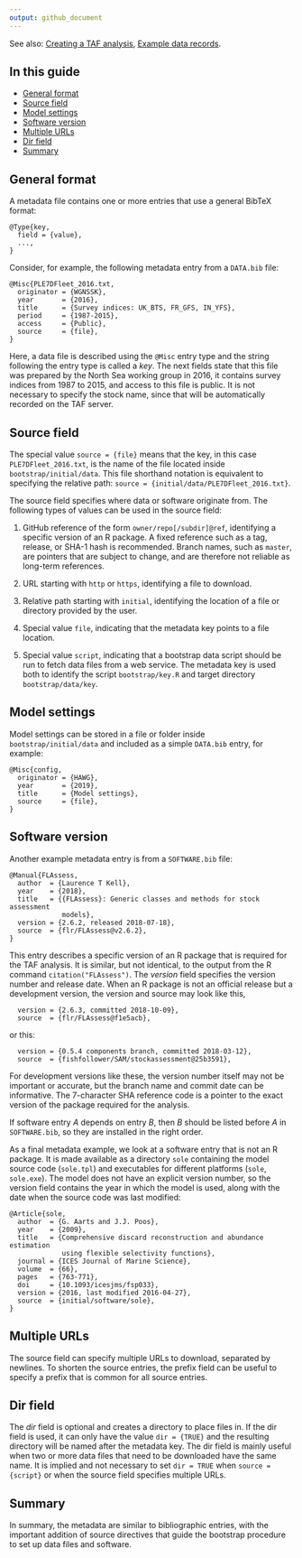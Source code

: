 ```yaml
---
output: github_document
---
```


See also:
[Creating a TAF analysis](Creating-a-TAF-analysis),
[Example data records](Example-data-records).

## In this guide

- [General format](#general-format)
- [Source field](#source-field)
- [Model settings](#model-settings)
- [Software version](#software-version)
- [Multiple URLs](#multiple-urls)
- [Dir field](#dir-field)
- [Summary](#summary)

## General format

A metadata file contains one or more entries that use a general BibTeX format:

```
@Type{key,
  field = {value},
  ...,
}
```

Consider, for example, the following metadata entry from a `DATA.bib` file:

```
@Misc{PLE7DFleet_2016.txt,
  originator = {WGNSSK},
  year       = {2016},
  title      = {Survey indices: UK_BTS, FR_GFS, IN_YFS},
  period     = {1987-2015},
  access     = {Public},
  source     = {file},
}
```

Here, a data file is described using the `@Misc` entry type and the string
following the entry type is called a *key*. The next fields state that this file
was prepared by the North Sea working group in 2016, it contains survey indices
from 1987 to 2015, and access to this file is public. It is not necessary to
specify the stock name, since that will be automatically recorded on the TAF
server.

## Source field

The special value `source = {file}` means that the key, in this case
`PLE7DFleet_2016.txt`, is the name of the file located inside
`bootstrap/initial/data`. This file shorthand notation is equivalent to
specifying the relative path: `source = {initial/data/PLE7DFleet_2016.txt}`.

The source field specifies where data or software originate from. The following
types of values can be used in the source field:

1. GitHub reference of the form `owner/repo[/subdir]@ref`, identifying a
   specific version of an R package. A fixed reference such as a tag, release,
   or SHA-1 hash is recommended. Branch names, such as `master`, are pointers
   that are subject to change, and are therefore not reliable as long-term
   references.

2. URL starting with `http` or `https`, identifying a file to download.

3. Relative path starting with `initial`, identifying the location of a file or
   directory provided by the user.

4. Special value `file`, indicating that the metadata key points to a file
   location.

5. Special value `script`, indicating that a bootstrap data script should be run
   to fetch data files from a web service. The metadata key is used both to
   identify the script `bootstrap/key.R` and target directory
   `bootstrap/data/key`.

## Model settings

Model settings can be stored in a file or folder inside `bootstrap/initial/data`
and included as a simple `DATA.bib` entry, for example:

```
@Misc{config,
  originator = {HAWG},
  year       = {2019},
  title      = {Model settings},
  source     = {file},
}
```

## Software version

Another example metadata entry is from a `SOFTWARE.bib` file:

```
@Manual{FLAssess,
  author  = {Laurence T Kell},
  year    = {2018},
  title   = {{FLAssess}: Generic classes and methods for stock assessment
             models},
  version = {2.6.2, released 2018-07-18},
  source  = {flr/FLAssess@v2.6.2},
}
```

This entry describes a specific version of an R package that is required for the
TAF analysis. It is similar, but not identical, to the output from the R command
`citation("FLAssess")`. The *version* field specifies the version number and
release date. When an R package is not an official release but a development
version, the version and source may look like this,

```
  version = {2.6.3, committed 2018-10-09},
  source  = {flr/FLAssess@f1e5acb},
```

or this:

```
  version = {0.5.4 components branch, committed 2018-03-12},
  source  = {fishfollower/SAM/stockassessment@25b3591},
```

For development versions like these, the version number itself may not be
important or accurate, but the branch name and commit date can be informative.
The 7-character SHA reference code is a pointer to the exact version of the
package required for the analysis.

If software entry *A* depends on entry *B*, then *B* should be listed before *A*
in `SOFTWARE.bib`, so they are installed in the right order.

As a final metadata example, we look at a software entry that is not an R
package. It is made available as a directory `sole` containing the model source
code (`sole.tpl`) and executables for different platforms (`sole`, `sole.exe`).
The model does not have an explicit version number, so the version field
contains the year in which the model is used, along with the date when the
source code was last modified:

```
@Article{sole,
  author  = {G. Aarts and J.J. Poos},
  year    = {2009},
  title   = {Comprehensive discard reconstruction and abundance estimation
             using flexible selectivity functions},
  journal = {ICES Journal of Marine Science},
  volume  = {66},
  pages   = {763-771},
  doi     = {10.1093/icesjms/fsp033},
  version = {2016, last modified 2016-04-27},
  source  = {initial/software/sole},
}
```

## Multiple URLs

The source field can specify multiple URLs to download, separated by newlines.
To shorten the source entries, the prefix field can be useful to specify a
prefix that is common for all source entries.

## Dir field

The *dir* field is optional and creates a directory to place files in. If the
dir field is used, it can only have the value `dir = {TRUE}` and the resulting
directory will be named after the metadata key. The dir field is mainly useful
when two or more data files that need to be downloaded have the same name. It is
implied and not necessary to set `dir = TRUE` when `source = {script}` or when
the source field specifies multiple URLs.

## Summary

In summary, the metadata are similar to bibliographic entries, with the
important addition of source directives that guide the bootstrap procedure to
set up data files and software.
